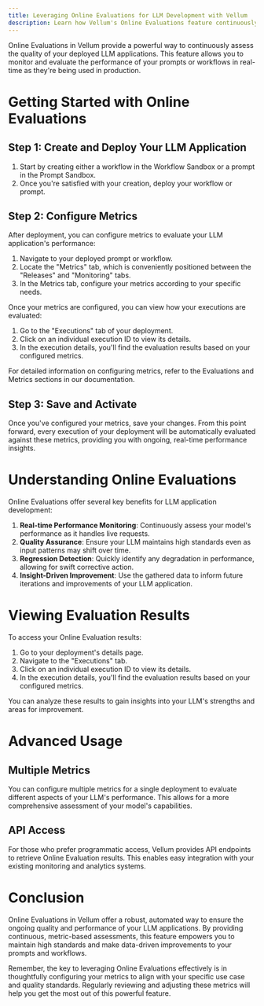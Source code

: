 ```yaml
---
title: Leveraging Online Evaluations for LLM Development with Vellum
description: Learn how Vellum's Online Evaluations feature continuously assesses LLM outputs, ensuring model quality across diverse deployment scenarios.
---
```


Online Evaluations in Vellum provide a powerful way to continuously assess the quality of your deployed LLM applications. 
This feature allows you to monitor and evaluate the performance of your prompts or workflows in real-time as they're being used in production.

# Getting Started with Online Evaluations

## Step 1: Create and Deploy Your LLM Application

1. Start by creating either a workflow in the Workflow Sandbox or a prompt in the Prompt Sandbox.
2. Once you're satisfied with your creation, deploy your workflow or prompt.

## Step 2: Configure Metrics

After deployment, you can configure metrics to evaluate your LLM application's performance:

1. Navigate to your deployed prompt or workflow.
2. Locate the "Metrics" tab, which is conveniently positioned between the "Releases" and "Monitoring" tabs.
3. In the Metrics tab, configure your metrics according to your specific needs.

Once your metrics are configured, you can view how your executions are evaluated:

1. Go to the "Executions" tab of your deployment.
2. Click on an individual execution ID to view its details.
3. In the execution details, you'll find the evaluation results based on your configured metrics.

<Note>For detailed information on configuring metrics, refer to the Evaluations and Metrics sections in our documentation.</Note>

## Step 3: Save and Activate

Once you've configured your metrics, save your changes. 
From this point forward, every execution of your deployment will be automatically evaluated against these metrics, providing you with ongoing, real-time performance insights.

# Understanding Online Evaluations

Online Evaluations offer several key benefits for LLM application development:

1. **Real-time Performance Monitoring**: Continuously assess your model's performance as it handles live requests.
2. **Quality Assurance**: Ensure your LLM maintains high standards even as input patterns may shift over time.
3. **Regression Detection**: Quickly identify any degradation in performance, allowing for swift corrective action.
4. **Insight-Driven Improvement**: Use the gathered data to inform future iterations and improvements of your LLM application.

# Viewing Evaluation Results

To access your Online Evaluation results:

1. Go to your deployment's details page.
2. Navigate to the "Executions" tab.
3. Click on an individual execution ID to view its details.
4. In the execution details, you'll find the evaluation results based on your configured metrics.


You can analyze these results to gain insights into your LLM's strengths and areas for improvement.

# Advanced Usage

## Multiple Metrics

You can configure multiple metrics for a single deployment to evaluate different aspects of your LLM's performance. This allows for a more comprehensive assessment of your model's capabilities.

## API Access

For those who prefer programmatic access, Vellum provides API endpoints to retrieve Online Evaluation results. This enables easy integration with your existing monitoring and analytics systems.

# Conclusion

Online Evaluations in Vellum offer a robust, automated way to ensure the ongoing quality and performance of your LLM applications. By providing continuous, metric-based assessments, this feature empowers you to maintain high standards and make data-driven improvements to your prompts and workflows.

Remember, the key to leveraging Online Evaluations effectively is in thoughtfully configuring your metrics to align with your specific use case and quality standards. Regularly reviewing and adjusting these metrics will help you get the most out of this powerful feature.